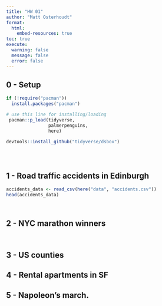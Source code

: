 ```yaml
---
title: "HW 01"
author: "Matt Osterhoudt"
format: 
  html:
    embed-resources: true
toc: true
execute: 
  warning: false
  message: false
  error: false
---
```


## 0 - Setup

```r
if (!require("pacman")) 
  install.packages("pacman")

# use this line for installing/loading
 pacman::p_load(tidyverse,
                palmerpenguins,
                here) 
 
devtools::install_github("tidyverse/dsbox")





```

## 1 - Road traffic accidents in Edinburgh

```r

accidents_data <- read_csv(here("data", "accidents.csv"))
head(accidents_data)




```

## 2 - NYC marathon winners

```r

```

```{}
```

## 3 - US counties

## 4 - Rental apartments in SF

## 5 - Napoleon’s march.
